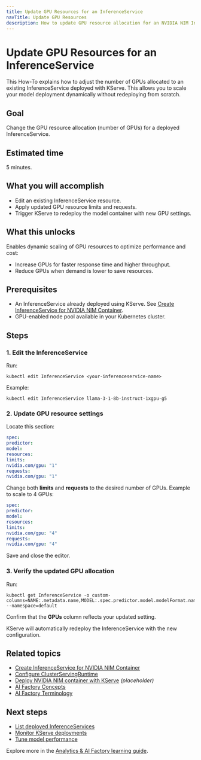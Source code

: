 ```yaml
---
title: Update GPU Resources for an InferenceService
navTitle: Update GPU Resources
description: How to update GPU resource allocation for an NVIDIA NIM InferenceService deployed with KServe.
---
```


# Update GPU Resources for an InferenceService

This How-To explains how to adjust the number of GPUs allocated to an existing InferenceService deployed with KServe.
This allows you to scale your model deployment dynamically without redeploying from scratch.

## Goal

Change the GPU resource allocation (number of GPUs) for a deployed InferenceService.

## Estimated time

5 minutes.

## What you will accomplish

- Edit an existing InferenceService resource.
- Apply updated GPU resource limits and requests.
- Trigger KServe to redeploy the model container with new GPU settings.

## What this unlocks

Enables dynamic scaling of GPU resources to optimize performance and cost:

- Increase GPUs for faster response time and higher throughput.
- Reduce GPUs when demand is lower to save resources.

## Prerequisites

- An InferenceService already deployed using KServe.
See [Create InferenceService for NVIDIA NIM Container](./create-inferenceservice).
- GPU-enabled node pool available in your Kubernetes cluster.

## Steps

### 1. Edit the InferenceService

Run:

```shell
kubectl edit InferenceService <your-inferenceservice-name>
```

Example:

```shell
kubectl edit InferenceService llama-3-1-8b-instruct-1xgpu-g5
```

### 2. Update GPU resource settings

Locate this section:

```yaml
spec:
predictor:
model:
resources:
limits:
nvidia.com/gpu: "1"
requests:
nvidia.com/gpu: "1"
```

Change both **limits** and **requests** to the desired number of GPUs.
Example to scale to 4 GPUs:
```yaml
spec:
predictor:
model:
resources:
limits:
nvidia.com/gpu: "4"
requests:
nvidia.com/gpu: "4"
```
Save and close the editor.

### 3. Verify the updated GPU allocation

Run:
```shell
kubectl get InferenceService -o custom-columns=NAME:.metadata.name,MODEL:.spec.predictor.model.modelFormat.name,URL:.status.address.url,RUNTIME:.spec.predictor.model.runtime,GPUs:.spec.predictor.model.resources.limits.nvidia\\.com/gpu --namespace=default
```
Confirm that the **GPUs** column reflects your updated setting.

KServe will automatically redeploy the InferenceService with the new configuration.

## Related topics

- [Create InferenceService for NVIDIA NIM Container](./create-inferenceservice)
- [Configure ClusterServingRuntime](./configure-serving-runtime)
- [Deploy NVIDIA NIM container with KServe](./deploy-nim-container) *(placeholder)*
- [AI Factory Concepts](../explained-ai-factory-concepts)
- [AI Factory Terminology](../terminology)

## Next steps

- [List deployed InferenceServices](./list-inferenceservices)
- [Monitor KServe deployments](#)
- [Tune model performance](#)

Explore more in the [Analytics & AI Factory learning guide](../learn/index).
